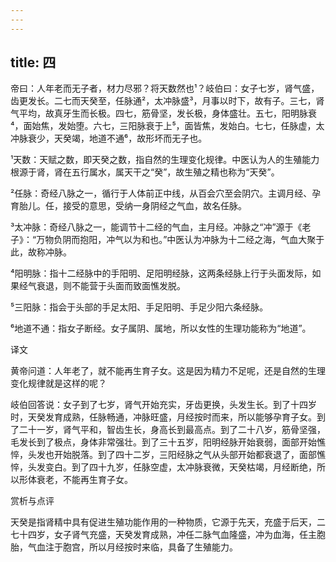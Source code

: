 ```yaml
---
---
---
```

title: 四
---




帝曰：人年老而无子者，材力尽邪？将天数然也¹？岐伯曰：女子七岁，肾气盛，齿更发长。二七而天癸至，任脉通²，太冲脉盛³，月事以时下，故有子。三七，肾气平均，故真牙生而长极。四七，筋骨坚，发长极，身体盛壮。五七，阳明脉衰⁴，面始焦，发始堕。六七，三阳脉衰于上⁵，面皆焦，发始白。七七，任脉虚，太冲脉衰少，天癸竭，地道不通⁶，故形坏而无子也。

¹天数：天赋之数，即天癸之数，指自然的生理变化规律。中医认为人的生殖能力根源于肾，肾在五行属水，属天干之“癸”，故生殖之精也称为“天癸”。

²任脉：奇经八脉之一，循行于人体前正中线，从百会穴至会阴穴。主调月经、孕育胎儿。任，接受的意思，受纳一身阴经之气血，故名任脉。

³太冲脉：奇经八脉之一，能调节十二经的气血，主月经。冲脉之“冲”源于《老子》：“万物负阴而抱阳，冲气以为和也。”中医认为冲脉为十二经之海，气血大聚于此，故称冲脉。

⁴阳明脉：指十二经脉中的手阳明、足阳明经脉，这两条经脉上行于头面发际，如果经气衰退，则不能营于头面而致面憔发脱。

⁵三阳脉：指会于头部的手足太阳、手足阳明、手足少阳六条经脉。

⁶地道不通：指女子断经。女子属阴、属地，所以女性的生理功能称为“地道”。

译文

黄帝问道：人年老了，就不能再生育子女。这是因为精力不足呢，还是自然的生理变化规律就是这样的呢？

岐伯回答说：女子到了七岁，肾气开始充实，牙齿更换，头发生长。到了十四岁时，天癸发育成熟，任脉畅通，冲脉旺盛，月经按时而来，所以能够孕育子女。到了二十一岁，肾气平和，智齿生长，身高长到最高点。到了二十八岁，筋骨坚强，毛发长到了极点，身体非常强壮。到了三十五岁，阳明经脉开始衰弱，面部开始憔悴，头发也开始脱落。到了四十二岁，三阳经脉之气从头部开始都衰退了，面部憔悴，头发变白。到了四十九岁，任脉空虚，太冲脉衰微，天癸枯竭，月经断绝，所以形体衰老，不能再生育子女。

赏析与点评

天癸是指肾精中具有促进生殖功能作用的一种物质，它源于先天，充盛于后天，二七十四岁，女子肾气充盛，天癸发育成熟，冲任二脉气血隆盛，冲为血海，任主胞胎，气血注于胞宫，所以月经按时来临，具备了生殖能力。
